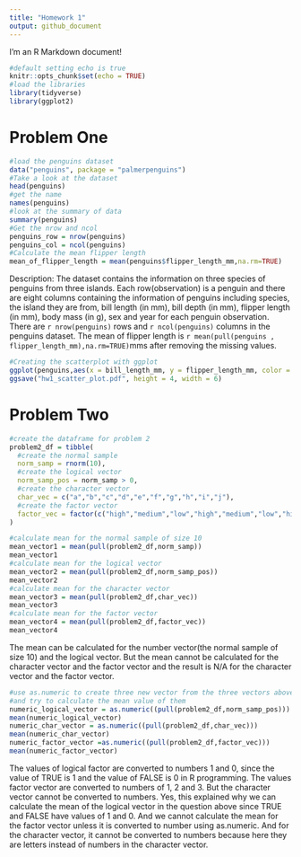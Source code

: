 ```yaml
---
title: "Homework 1"
output: github_document
---
```


I'm an R Markdown document! 
```r
#default setting echo is true
knitr::opts_chunk$set(echo = TRUE)
#load the libraries
library(tidyverse)
library(ggplot2)
```

# Problem One

```r
#load the penguins dataset
data("penguins", package = "palmerpenguins")
#Take a look at the dataset
head(penguins)
#get the name
names(penguins)
#look at the summary of data
summary(penguins)
#Get the nrow and ncol
penguins_row = nrow(penguins)
penguins_col = ncol(penguins)
#Calculate the mean flipper length
mean_of_flipper_length = mean(penguins$flipper_length_mm,na.rm=TRUE)
```

Description:
The dataset contains the information on three species of penguins from three islands. Each row(observation) is a penguin and there are eight columns containing the information of penguins including species, the island they are from, bill length (in mm), bill depth (in mm), flipper length (in mm), body mass (in g), sex and year for each penguin observation.
There are `r nrow(penguins)` rows and `r ncol(penguins)` columns in the penguins dataset. 
The mean of flipper length is `r mean(pull(penguins , flipper_length_mm),na.rm=TRUE)`mms after removing the missing values.

```r
#Creating the scatterplot with ggplot
ggplot(penguins,aes(x = bill_length_mm, y = flipper_length_mm, color = species))+ geom_point()
ggsave("hw1_scatter_plot.pdf", height = 4, width = 6)
```
# Problem Two

```r
#create the dataframe for problem 2
problem2_df = tibble(
  #create the normal sample
  norm_samp = rnorm(10),
  #create the logical vector
  norm_samp_pos = norm_samp > 0,
  #create the character vector
  char_vec = c("a","b","c","d","e","f","g","h","i","j"),
  #create the factor vector
  factor_vec = factor(c("high","medium","low","high","medium","low","high","medium","low","high"))
)
```

```r
#calculate mean for the normal sample of size 10
mean_vector1 = mean(pull(problem2_df,norm_samp))
mean_vector1
#calculate mean for the logical vector
mean_vector2 = mean(pull(problem2_df,norm_samp_pos))
mean_vector2
#calculate mean for the character vector
mean_vector3 = mean(pull(problem2_df,char_vec))
mean_vector3
#calculate mean for the factor vector
mean_vector4 = mean(pull(problem2_df,factor_vec))
mean_vector4
```

The mean can be calculated for the number vector(the normal sample of size 10) and the logical vector. But the mean cannot be calculated for the character vector and the factor vector and the result is N/A for the character vector and the factor vector.

```r
#use as.numeric to create three new vector from the three vectors above
#and try to calculate the mean value of them
numeric_logical_vector = as.numeric((pull(problem2_df,norm_samp_pos)))
mean(numeric_logical_vector)
numeric_char_vector = as.numeric((pull(problem2_df,char_vec)))
mean(numeric_char_vector)
numeric_factor_vector =as.numeric((pull(problem2_df,factor_vec)))
mean(numeric_factor_vector)
```

The values of logical factor are converted to numbers 1 and 0, since the value of TRUE is 1 and the value of FALSE is 0 in R programming. The values factor vector are converted to numbers of 1, 2 and 3. But the character vector cannot be converted to numbers.
Yes, this explained why we can calculate the mean of the logical vector in the question above since TRUE and FALSE have values of 1 and 0. And we cannot calculate the mean for the factor vector unless it is converted to number using as.numeric. And for the character vector, it cannot be converted to numbers because here they are letters instead of numbers in the character vector.